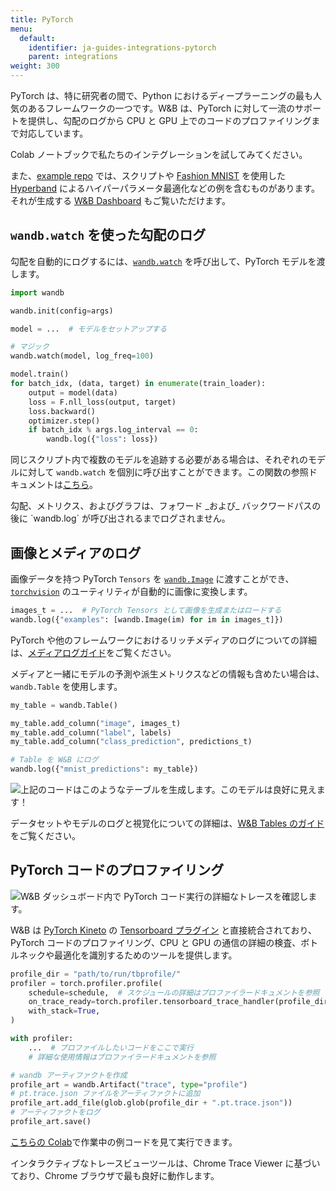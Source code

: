 ```yaml
---
title: PyTorch
menu:
  default:
    identifier: ja-guides-integrations-pytorch
    parent: integrations
weight: 300
---
```


<Card title="Try in Colab" href="https://colab.research.google.com/github/wandb/examples/blob/master/colabs/intro/Intro_to_Weights_%26_Biases.ipynb" icon="python"/>

PyTorch は、特に研究者の間で、Python におけるディープラーニングの最も人気のあるフレームワークの一つです。W&B は、PyTorch に対して一流のサポートを提供し、勾配のログから CPU と GPU 上でのコードのプロファイリングまで対応しています。

Colab ノートブックで私たちのインテグレーションを試してみてください。

<Card title="Try in Colab" href="https://colab.research.google.com/github/wandb/examples/blob/master/colabs/pytorch/Simple_PyTorch_Integration.ipynb" icon="python"/>

また、[example repo](https://github.com/wandb/examples) では、スクリプトや [Fashion MNIST](https://github.com/wandb/examples/tree/master/examples/pytorch/pytorch-cnn-fashion) を使用した [Hyperband](https://arxiv.org/abs/1603.06560) によるハイパーパラメータ最適化などの例を含むものがあります。それが生成する [W&B Dashboard](https://wandb.ai/wandb/keras-fashion-mnist/runs/5z1d85qs) もご覧いただけます。

## `wandb.watch` を使った勾配のログ

勾配を自動的にログするには、[`wandb.watch`](/ja/models/ref/python/watch) を呼び出して、PyTorch モデルを渡します。

```python
import wandb

wandb.init(config=args)

model = ...  # モデルをセットアップする

# マジック
wandb.watch(model, log_freq=100)

model.train()
for batch_idx, (data, target) in enumerate(train_loader):
    output = model(data)
    loss = F.nll_loss(output, target)
    loss.backward()
    optimizer.step()
    if batch_idx % args.log_interval == 0:
        wandb.log({"loss": loss})
```

同じスクリプト内で複数のモデルを追跡する必要がある場合は、それぞれのモデルに対して `wandb.watch` を個別に呼び出すことができます。この関数の参照ドキュメントは[こちら](/ja/models/ref/python/watch)。

<Warning>
勾配、メトリクス、およびグラフは、フォワード _および_ バックワードパスの後に `wandb.log` が呼び出されるまでログされません。
</Warning>

## 画像とメディアのログ

画像データを持つ PyTorch `Tensors` を [`wandb.Image`](/ja/models/ref/python/data-types/image) に渡すことができ、[`torchvision`](https://pytorch.org/vision/stable/index.html) のユーティリティが自動的に画像に変換します。

```python
images_t = ...  # PyTorch Tensors として画像を生成またはロードする
wandb.log({"examples": [wandb.Image(im) for im in images_t]})
```

PyTorch や他のフレームワークにおけるリッチメディアのログについての詳細は、[メディアログガイド](/ja/models/track/log/media/)をご覧ください。

メディアと一緒にモデルの予測や派生メトリクスなどの情報も含めたい場合は、`wandb.Table` を使用します。

```python
my_table = wandb.Table()

my_table.add_column("image", images_t)
my_table.add_column("label", labels)
my_table.add_column("class_prediction", predictions_t)

# Table を W&B にログ
wandb.log({"mnist_predictions": my_table})
```

<Frame>
    <img src="/images/integrations/pytorch_example_table.png" alt="上記のコードはこのようなテーブルを生成します。このモデルは良好に見えます！"  />
</Frame>

データセットやモデルのログと視覚化についての詳細は、[W&B Tables のガイド](/ja/models/tables/)をご覧ください。

## PyTorch コードのプロファイリング

<Frame>
    <img src="/images/integrations/pytorch_example_dashboard.png" alt="W&B ダッシュボード内で PyTorch コード実行の詳細なトレースを確認します。"  />
</Frame>

W&B は [PyTorch Kineto](https://github.com/pytorch/kineto) の [Tensorboard プラグイン](https://github.com/pytorch/kineto/blob/master/tb_plugin/README) と直接統合されており、PyTorch コードのプロファイリング、CPU と GPU の通信の詳細の検査、ボトルネックや最適化を識別するためのツールを提供します。

```python
profile_dir = "path/to/run/tbprofile/"
profiler = torch.profiler.profile(
    schedule=schedule,  # スケジュールの詳細はプロファイラードキュメントを参照
    on_trace_ready=torch.profiler.tensorboard_trace_handler(profile_dir),
    with_stack=True,
)

with profiler:
    ...  # プロファイルしたいコードをここで実行
    # 詳細な使用情報はプロファイラードキュメントを参照

# wandb アーティファクトを作成
profile_art = wandb.Artifact("trace", type="profile")
# pt.trace.json ファイルをアーティファクトに追加
profile_art.add_file(glob.glob(profile_dir + ".pt.trace.json"))
# アーティファクトをログ
profile_art.save()
```

[こちらの Colab](http://wandb.me/trace-colab)で作業中の例コードを見て実行できます。

<Warning>
インタラクティブなトレースビューツールは、Chrome Trace Viewer に基づいており、Chrome ブラウザで最も良好に動作します。
</Warning>